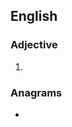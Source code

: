 ==English==

===Adjective===
{{en-adj}}

# {{alternative spelling of|moreish|lang=en}}

===Anagrams===
* {{anagrams|en|a=himors|Romish|hirmos}}